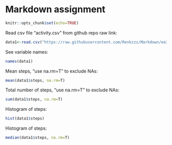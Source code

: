 Markdown assignment
==============

```r
knitr::opts_chunk$set(echo=TRUE)
```


Read csv file "activity.csv" from github repo raw link:
```r
data1<-read.csv("https://raw.githubusercontent.com/Renkzzz/Markdown/ee2a8a22e19275c37d1f3a2abc2f258765c77385/activity.csv")
```


See variable names:
```r
names(data1)
```

Mean steps, "use na.rm=T" to exclude NAs:
```r
mean(data1$steps, na.rm=T)
```


Total number of steps, "use na.rm=T" to exclude NAs:
```r
sum(data1$steps, na.rm=T)
```


Histogram of steps:
```r
hist(data1$steps)
```

Histogram of steps:
```r
median(data1$steps, na.rm=T)

```


